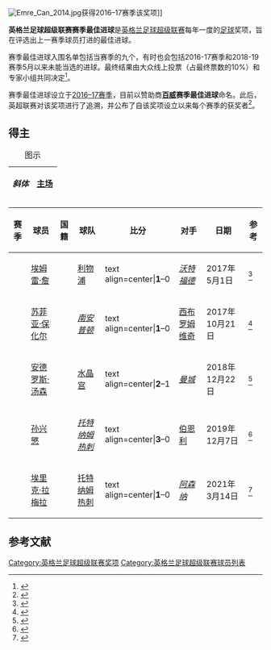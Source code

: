 {{NoteTA
|G1=足球
|G2=英超
|1=zh-hans:埃姆雷·詹;zh-hk:安利·簡恩;zh-tw:埃姆雷·詹;
|2=zh-hans:安德罗斯·汤森;zh-hk:安祖斯·唐辛;zh-tw:安德羅斯·湯森;
}}

{{about|英超联赛授予的荣誉|《[[今日比赛|今日比赛]]》授予的荣誉|{{tsl|en|BBC Goal of the Season|BBC赛季最佳进球}}}}

[[File:Emre_Can_2014.jpg|thumb]]获得2016–17赛季该奖项]]

'''英格兰足球超级联赛赛季最佳进球'''是[[英格兰足球超级联赛|英格兰足球超级联赛]]每年一度的[[足球|足球]]奖项，旨在评选出上一赛季球员打进的最佳进球。

赛季最佳进球入围名单包括当赛季的九个{{tsl|en|Premier League Goal of the Month|英格兰足球超级联赛每月最佳进球|每月最佳进球}}，有时也会包括2016-17赛季和2018-19赛季5月以来未能当选的进球。最终结果由大众线上投票（占最终票数的10%）和专家小组共同决定<ref>{{cite news |url=https://www.premierleague.com/news/397382 |title=Vote for your Carling Goal of the Season |publisher=Premier League |date=2017-05-22 |accessdate=2017-05-29 |archive-date=2018-09-23 |archive-url=https://web.archive.org/web/20180923200729/https://www.premierleague.com/news/397382 |dead-url=no }}</ref>。

赛季最佳进球设立于[[2016年至2017年英格蘭足球超級聯賽|2016–17赛季]]，目前以赞助商'''[[百威|百威]]赛季最佳进球'''命名。此后，英超联赛对该奖项进行了追溯，并公布了自该奖项设立以来每个赛季的获奖者<ref>{{Cite web|url=https://www.premierleague.com/video/single/1752159|title=Every Premier League Goal of the Season|website=www.premierleague.com}}</ref>。

==得主==
{{updated|2019–20赛季}}
{| class="wikitable" style="font-size:90%;"
|+图示
|-
!''斜体''
|[[主场|主场]]
|}
{| class="wikitable sortable plainrowheaders"
|-
!赛季
!球员
!国籍
!球队
!class="unsortable"|比分{{Cref2|A}}
!对手
!日期
!class="unsortable"|参考
|-
|{{sort|2017|[[2016年至2017年英格蘭足球超級聯賽|2016–17]]}}
!scope=row|[[埃姆雷·詹|埃姆雷·詹]]
|{{flag|Germany}}
|[[利物浦足球俱乐部|利物浦]]
|text align=center|'''1'''–0
|''[[沃特福德足球俱乐部|沃特福德]]''
|2017年5月1日
| <ref>{{cite web|title=Can acrobatics win Carling goal of the Season|url=https://www.premierleague.com/news/403151|publisher=Premier League|date=2017-05-26|accessdate=2017-05-27|archive-date=2019-05-24|archive-url=https://web.archive.org/web/20190524050416/https://www.premierleague.com/news/403151|dead-url=no}}</ref>
|-
|{{sort|2018|[[2017年至2018年英格蘭足球超級聯賽|2017–18]]}}
!scope=row|[[苏菲亚·保化尔|苏菲亚·保化尔]]
|{{flag|Morocco}}
|''[[南安普顿足球俱乐部|南安普顿]]''
|text align=center|'''1'''–0
|[[西布罗姆维奇足球俱乐部|西布罗姆维奇]]
|2017年10月21日
| <ref>{{Cite web|url=https://www.premierleague.com/news/691852|publisher=Premier League|date=2018-05-19|accessdate=2018-05-19|title=Boufal wins Carling Goal of the Season|archive-date=2020-07-26|archive-url=https://web.archive.org/web/20200726031315/https://www.premierleague.com/news/691852|dead-url=no}}</ref>
|-
|{{sort|2019|[[2018年至2019年英格蘭足球超級聯賽|2018–19]]}}
!scope=row|[[安德罗斯·汤森|安德罗斯·汤森]]
|{{flag|England}}
|[[水晶宫足球俱乐部|水晶宫]]
|text align=center|'''2'''–1<!--The score at the time of the goal-->
|''[[曼彻斯特城足球俱乐部|曼城]]''
|2018年12月22日
| <ref>{{Cite web|url=http://www.premierleague.com/news/1223758|title=Townsend wins Carling Goal of the Season award|publisher=Premier League|date=2019-05-21|accessdate=2019-05-21|archive-date=2020-06-12|archive-url=https://web.archive.org/web/20200612044754/https://www.premierleague.com/news/1223758|dead-url=no}}</ref>
|-
|{{sort|2020|[[2019年至2020年英格蘭足球超級聯賽|2019–20]]}}
!scope=row|[[孙兴慜|孙兴慜]]
|{{flag|South Korea}}
|''[[托特纳姆热刺足球俱乐部|托特纳姆热刺]]''
|text align=center|'''3'''–0<!--The score at the time of the goal-->
|[[伯恩利足球俱乐部|伯恩利]]
|2019年12月7日
|<ref>{{cite news|title=Son wins Budweiser Goal of the Season with solo special|publisher=Premier League|url=https://www.premierleague.com/news/1750634|date=2020-08-13|accessdate=2020-08-13|archive-date=2020-08-28|archive-url=https://web.archive.org/web/20200828143955/https://www.premierleague.com/news/1750634|dead-url=no}}</ref>
|-
|{{sort|2021|[[2020年至2021年英格蘭足球超級聯賽|2020–21]]}}
!scope=row|[[埃里克·拉梅拉|埃里克·拉梅拉]]
|{{flag|Argentina}}
|[[托特纳姆热刺足球俱乐部|托特纳姆热刺]]
|text align=center|'''1'''–0<!--The score at the time of the goal-->
|''[[阿森纳足球俱乐部|阿森纳]]''
|2021年3月14日
|<ref>{{cite news|title=Lamela rabona voted Budweiser Goal of the Season|publisher=Premier League |url=https://www.premierleague.com/news/2164973 |date=2021-06-05}}</ref>
|}
{{Cnote2 Begin}}
{{Cnote2|A|比分为进球时两队比分，球员所在队伍得分列于左侧。}}
{{Cnote2 End}}

==参考文献==
{{Reflist}}

{{英格兰足球超级联赛赛季最佳进球}}
{{英格蘭超級足球聯賽}}

[[Category:英格兰足球超级联赛奖项|Category:英格兰足球超级联赛奖项]]
[[Category:英格兰足球超级联赛球员列表|Category:英格兰足球超级联赛球员列表]]